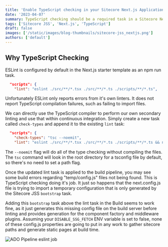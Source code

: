 ```yaml
---
title: 'Enable TypeScript checking in your Sitecore Next.js Application'
date: '2023-04-07'
summary: TypeScript checking should be a required task in a Sitecore Next.js project
tags: ['Sitecore JSS', 'Next.js', 'TypeScript']
draft: false
images: ['/static/images/blog-thumbnails/sitecore-jss_nextjs.png']
authors: ['default']
---
```


## Why TypeScript Checking
ESLint is configured by default in the Next.js starter template as an npm run task. 

```json
  "scripts": {
    "lint": "eslint ./src/**/*.tsx ./src/**/*.ts ./scripts/**/*.ts",
```

Unfortunately ESLint only reports errors from it's own linters. It does not report TypeScript compilation failures, such as failing to import files.

We can directly use the TypeScript compiler to perform our own secondary linting and use that within continuous integration. Simply create a new task  called `check-types` and append it to the existing `lint` task:

```json
  "scripts": {
    "check-types": "tsc --noemit",
    "lint": "eslint ./src/**/*.tsx ./src/**/*.ts ./scripts/**/*.ts && npm run check-types",
```

The `--noemit` flag will do all of the type checking without compiling the files. The `tsc` command will look in the root directory for a tsconfig file by default, so there's no need to set a path flag.

Once the updated lint task is applied to the build pipeline, you may see some build errors regarding "temp/config.js" files not being found. This is TypeScript checking doing it's job. It just so happens that the next.config.js file is trying to import a temporary configuration that is only generated by the Sitecore JSS `bootstrap` task.

Adding this `bootstrap` task above the lint task in the Build seems to work fine, as it just generates this missing config file on the build server before linting and provides generation for the component factory and middleware plugins. Assuming your `DISABLE_SSG_FETCH` ENV variable is set to false, none of these config.js properties are going to put in any work to gather sitecore paths and generate static pages at build time.

![ADO Pipeline eslint job](/static/images/blog-content-images/2023-04-07_sitecore-eslint-job.png)